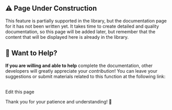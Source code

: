
## ⚠️ Page Under Construction

This feature is partially supported in the library, but the documentation page for it has not been written yet.
It takes time to create detailed and quality documentation, so this page will be added later, but remember that the content that will be displayed here is already in the library.

## 💁 Want to Help?

**If you are willing and able to help** complete the documentation, other developers will greatly appreciate your _contribution_!
You can leave your suggestions or submit materials related to this function at the following link:

<br />

<Link
  className="nx-inline-block"
  href={[
    useConfig().project.link,
    "/blob/main/packages/website/pages",
    usePathname(),
    ".mdx"
  ].join("")}
>
  Edit this page
</Link>

Thank you for your patience and understanding! 🙏
